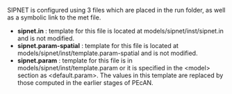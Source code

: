 SIPNET is configured using 3 files which are placed in the run folder, as well as a symbolic link to the met file.

* **sipnet.in** : template for this file is located at models/sipnet/inst/sipnet.in and is not modified.  
* **sipnet.param-spatial** : template for this file is located at models/sipnet/inst/template.param-spatial and is not modified.  
* **sipnet.param** : template for this file is in models/sipnet/inst/template.param or it is specified in the \<model\> section as \<default.param\>. The values in this template are replaced by those computed in the earlier stages of PEcAN.
